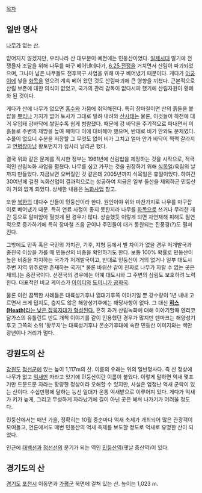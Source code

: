 [[목차]]
== 일반 명사  ==
[[나무]]가 없는 [[산]].

믿어지지 않겠지만, 우리나라 산 대부분이 예전에는 민둥산이었다. [[일제시대]] 말기에 전쟁물자 조달을 위해 나무를 마구 베어낸데다가, [[6.25 전쟁]]을 거치면서 산림이 파괴되었으며, 그나마 남은 나무들도 전후복구 사업을 위해 마구 베어냈기 때문이다. 게다가 [[아궁이]]에 넣을 [[화목]]을 얻으려 계속 베어 왔던 것도 산림파괴에 큰 영향을 끼쳤다. 근본적으로 산림 보존에 대한 의식이 없었고, 국가의 관리 감독이 없다시피 했기에 산림자원이 황폐화 된 것이다.

게다가 산에 나무가 없으면 [[홍수]]와 가뭄에 취약해진다. 특히 장마철이면 산의 흙들을 붙잡을 [[뿌리]]나 가지가 없어 토사가 그대로 밀려 내려와 [[산]][[사태]]는 물론, 이것들이 하천에 대거 유입돼 강바닥에 쌓일수록 쉽게 범람했다. 때문에 강 바닥을 주기적으로 파내면서 이 흙들로 주변의 제방을 높여 해마다 이에 대비해야 했으며, 반대로 비가 안와도 문제였다. 수풀이 없으니 수분을 저장할 그 무엇도 없어 비가 그치고 얼마 안가 바닥이 쩍쩍 갈라지고 [[연병장]]마냥 황토먼지가 쉽사리 날리곤 했다.

결국 위와 같은 문제를 직시한 정부는 1961년에 산림법을 제정하는 것을 시작으로, 적극적인 산림녹화 사업을 펼쳤다. 나무를 심고 가꾸는 것을 권장하기 위해 [[식목일]]/육림의 날까지 만들었다. 지금보면 오버질인 것 같은데 2005년까지 식목일은 휴일이었다. 하여간 30여년에 걸친 녹화산업이 결과적으로는 성공하여 지금은 일부 돌산을 제외하곤 민둥산이 거의 없게 되었다. 상세한 내용은 [[녹화사업]] 참고.

또한 [[북한]]의 대다수 산들이 민둥산이라 한다. 원인이야 위와 마찬가지로 나무를 마구잡이로 베어냈기 때문. 특히 연료 사정이 좋지 못한지라 나무를 [[화목]]으로 쓰거나 무리한 개간 등으로 말미암아 헐벗게 된 경우가 많다. 상술했듯 이렇게 되면 자연재해 피해도 필연적으로 증가하기에 특히 장마철 즈음 군이나 주민들이 대거 동원되는 진풍경(?)도 펼쳐진다.

그밖에도 민족 혹은 국민의 가치관, 기후, 지형 등에서 별 차이가 없을 경우 저개발국과 중진국 이상을 가를 때 민둥산의 비중을 확인하기도 한다. 보통 100% 확률로 민둥산이 높은 비중을 차지하는 국가가 저개발국이고, 반대로 민둥산이 거의 없거나 일부 대도시 주변 지역 위주로만 존재하는 국가[* 물론 바위산 같이 진짜로 나무가 자랄 수 없는 곳은 제외.]는 중진국이다. 선진국의 경우에는 아예 대도시와 그 주변의 삼림도 보호하려 노력한다. 대표적인 비교 케이스가 [[아이티]]와 [[도미니카 공화국]].

물론 이런 끔찍한 사례들은 대륙성기후나 열대기후쪽 이야기일 뿐 강수량이 1년 내내 고르면서 크게 덥지도, 춥지도 않은 해양성기후에는 해당사항이 없다. 그 대신 [http://commons.wikimedia.org/wiki/File:Lynghede_ved_Vrads.jpg '''히스(Heath)'''라는 낮은 잡목지대가 형성된다.] 흔히 과거 산림녹화에 대해 이야기할때 엔리코 달가스의 유틀란트 반도 개척 이야기를 같이 인용했던 경우가 많지만 덴마크는 해양성기후고 그쪽의 소위 '황무지'는 대륙성기후나 몬순기후대에 속한 민둥산 이미지와는 백만 광년이나 거리가 멀다.
== 강원도의 산 ==
[[강원도]] [[정선군]]에 있는 높이 1,117m의 산. 이름의 유래는 위의 일반명사다. 즉 산 정상에 나무가 없고 [[억새]]만 자라고 있기에 민둥산이란 이름이 붙었다. 이렇게 말하면 억새 몇포기만 드문드문 자라는 황량한 정상이라 오해할 수 있지만, 사실은 엄청난 억새 군락이 있는 산이다.  수십만평에 달하는 능선 일대가 온통 억새밭으로 이루어져 있다. 게다가 억새가 키가 높게, 그리고 무성하게 자라났기에 길이 아닌 곳은 헤쳐 나가기가 어려울 정도다.

민둥산에서는 매년 가을, 정확히는 10월 중순마다 억새 축제가 개최되어 많은 관광객이 모여들고, 언론에서도 매번 민둥산의 억새 축제를 보도할 정도로 억새로 유명한 산이 되었다.

인근에 [[태백선]]과 [[정선선]]의 분기가 되는 역인 [[민둥산역]](옛날 증산역)이 있다.

== 경기도의 산 ==
[[경기도]] [[포천시]] 이동면과 [[가평군]] 북면에 걸쳐 있는 산. 높이는 1,023 m.
